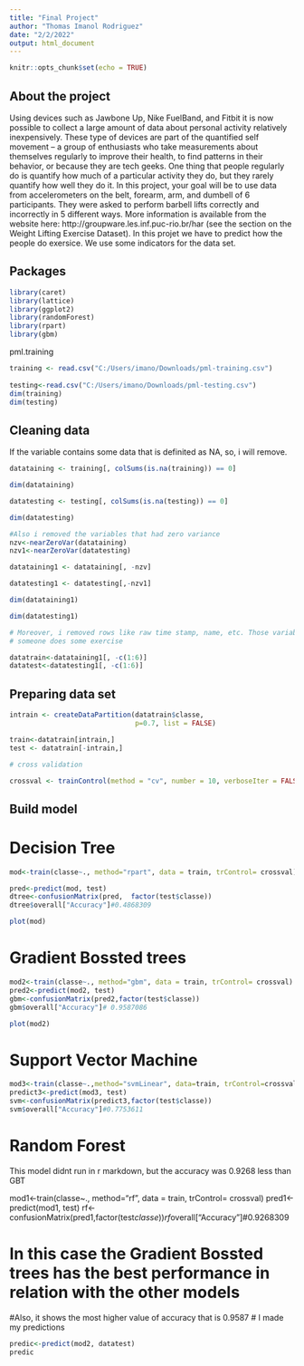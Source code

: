 ---
title: "Final Project"
author: "Thomas Imanol Rodriguez"
date: "2/2/2022"
output: html_document
---

```{r setup, include=FALSE}
knitr::opts_chunk$set(echo = TRUE)
```

## About the project
Using devices such as Jawbone Up, Nike FuelBand, and Fitbit it is now possible to collect a large amount of data about personal activity relatively inexpensively. These type of devices are part of the quantified self movement – a group of enthusiasts who take measurements about themselves regularly to improve their health, to find patterns in their behavior, or because they are tech geeks. One thing that people regularly do is quantify how much of a particular activity they do, but they rarely quantify how well they do it. In this project, your goal will be to use data from accelerometers on the belt, forearm, arm, and dumbell of 6 participants. They were asked to perform barbell lifts correctly and incorrectly in 5 different ways. More information is available from the website here: http://groupware.les.inf.puc-rio.br/har (see the section on the Weight Lifting Exercise Dataset). 
In this projet we have to predict how the people do exersice. We use some indicators for the data set.  


## Packages

```{r include=TRUE}
library(caret)
library(lattice)
library(ggplot2)
library(randomForest)
library(rpart)
library(gbm)

```
pml.training


```{r include=TRUE}
training <- read.csv("C:/Users/imano/Downloads/pml-training.csv")
  
testing<-read.csv("C:/Users/imano/Downloads/pml-testing.csv")
dim(training)
dim(testing)

```

## Cleaning data

If the variable contains some data that is definited as NA, so, i will remove.

```{r include=TRUE}
datataining <- training[, colSums(is.na(training)) == 0]

dim(datataining)

datatesting <- testing[, colSums(is.na(testing)) == 0]

dim(datatesting)

#Also i removed the variables that had zero variance
nzv<-nearZeroVar(datataining)
nzv1<-nearZeroVar(datatesting)

datataining1 <- datataining[, -nzv]

datatesting1 <- datatesting[,-nzv1]

dim(datataining1)

dim(datatesting1)

# Moreover, i removed rows like raw time stamp, name, etc. Those variables dont keep relation with how
# someone does some exercise

datatrain<-datataining1[, -c(1:6)]
datatest<-datatesting1[, -c(1:6)]

```

## Preparing data set
```{r include=TRUE}
intrain <- createDataPartition(datatrain$classe, 
                               p=0.7, list = FALSE)

train<-datatrain[intrain,]
test <- datatrain[-intrain,]

# cross validation

crossval <- trainControl(method = "cv", number = 10, verboseIter = FALSE)


```
## Build model
# Decision Tree
```{r include=TRUE}
mod<-train(classe~., method="rpart", data = train, trControl= crossval)

pred<-predict(mod, test)
dtree<-confusionMatrix(pred,  factor(test$classe))
dtree$overall["Accuracy"]#0.4868309

```


```{r mod, echo=FALSE}
plot(mod)

```




# Gradient Bossted trees
```{r include=TRUE}
mod2<-train(classe~., method="gbm", data = train, trControl= crossval)
pred2<-predict(mod2, test)
gbm<-confusionMatrix(pred2,factor(test$classe))
gbm$overall["Accuracy"]# 0.9587086 
```

```{r mod2, echo=FALSE}
plot(mod2)

```

# Support Vector Machine
```{r include=TRUE}
mod3<-train(classe~.,method="svmLinear", data=train, trControl=crossval)
predict3<-predict(mod3, test)
svm<-confusionMatrix(predict3,factor(test$classe))
svm$overall["Accuracy"]#0.7753611

```

# Random Forest
This model didnt run in r markdown, but the accuracy was 0.9268 less than GBT

mod1<-train(classe~., method="rf", data = train, trControl= crossval)
pred1<-predict(mod1, test)
rf<-confusionMatrix(pred1,factor(test$classe))
rf$overall["Accuracy"]#0.9268309 



# In this case the Gradient Bossted trees has the best performance in relation with the other models
#Also, it shows the most higher value of accuracy that is 0.9587
# I made my predictions


```{r include=TRUE}
predic<-predict(mod2, datatest)
predic


```
